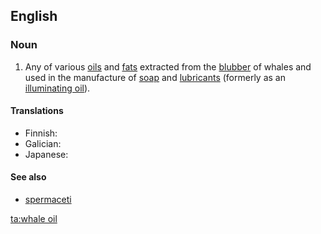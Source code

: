==English==
{{wikipedia}}

===Noun===
{{en-noun|head=[[whale]] [[oil]]}}

# Any of various [[oil]]s and [[fat]]s extracted from the [[blubber]] of whales and used in the manufacture of [[soap]] and [[lubricant]]s (formerly as an [[illuminating oil]]).

====Translations====
{{trans-top|oil or fat extracted from whale blubber}}
* Finnish: {{t|fi|valaanrasva}}
* Galician: {{t+|gl|aceite de balea|m}}
* Japanese: {{t|ja|鯨油|tr=げいゆ, geiyu|sc=Jpan}}
{{trans-mid}}
{{trans-bottom}}

====See also====
* [[spermaceti]]

[[ta:whale oil]]